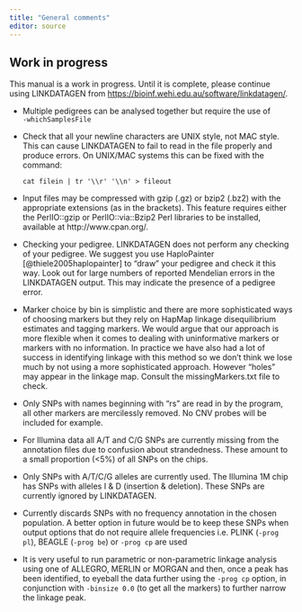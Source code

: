 ```yaml
---
title: "General comments"
editor: source
---
```


::: callout-warning
## Work in progress

This manual is a work in progress. Until it is complete, please continue using LINKDATAGEN from <https://bioinf.wehi.edu.au/software/linkdatagen/>.
:::

-   Multiple pedigrees can be analysed together but require the use of `‑whichSamplesFile`

-   Check that all your newline characters are UNIX style, not MAC style. This can cause LINKDATAGEN to fail to read in the file properly and produce errors. On UNIX/MAC systems this can be fixed with the command:

    `cat filein | tr '\\r' '\\n' > fileout`

-   Input files may be compressed with gzip (.gz) or bzip2 (.bz2) with the appropriate extensions (as in the brackets). This feature requires either the PerlIO::gzip or PerlIO::via::Bzip2 Perl libraries to be installed, available at http://www.cpan.org/.

-   Checking your pedigree. LINKDATAGEN does not perform any checking of your pedigree. We suggest you use HaploPainter [@thiele2005haplopainter] to "draw" your pedigree and check it this way. Look out for large numbers of reported Mendelian errors in the LINKDATAGEN output. This may indicate the presence of a pedigree error.

-   Marker choice by bin is simplistic and there are more sophisticated ways of choosing markers but they rely on HapMap linkage disequilibrium estimates and tagging markers. We would argue that our approach is more flexible when it comes to dealing with uninformative markers or markers with no information. In practice we have also had a lot of success in identifying linkage with this method so we don't think we lose much by not using a more sophisticated approach. However "holes" may appear in the linkage map. Consult the missingMarkers.txt file to check.

-   Only SNPs with names beginning with "rs" are read in by the program, all other markers are mercilessly removed. No CNV probes will be included for example.

-   For Illumina data all A/T and C/G SNPs are currently missing from the annotation files due to confusion about strandedness. These amount to a small proportion (\<5%) of all SNPs on the chips.

-   Only SNPs with A/T/C/G alleles are currently used. The Illumina 1M chip has SNPs with alleles I & D (insertion & deletion). These SNPs are currently ignored by LINKDATAGEN.

-   Currently discards SNPs with no frequency annotation in the chosen population. A better option in future would be to keep these SNPs when output options that do not require allele frequencies i.e. PLINK (`‑prog pl`), BEAGLE (`‑prog be`) or `‑prog cp` are used

-   It is very useful to run parametric or non-parametric linkage analysis using one of ALLEGRO, MERLIN or MORGAN and then, once a peak has been identified, to eyeball the data further using the `-prog cp` option, in conjunction with `‑binsize 0.0` (to get all the markers) to further narrow the linkage peak.
